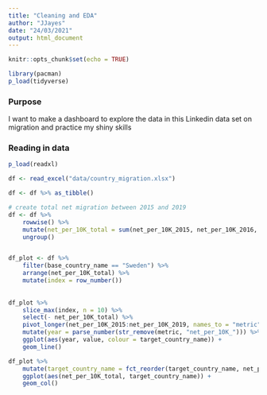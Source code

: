 ```yaml
---
title: "Cleaning and EDA"
author: "JJayes"
date: "24/03/2021"
output: html_document
---
```


```r
knitr::opts_chunk$set(echo = TRUE)

library(pacman)
p_load(tidyverse)


```

### Purpose

I want to make a dashboard to explore the data in this Linkedin data set on migration and practice my shiny skills

### Reading in data

```r

p_load(readxl)

df <- read_excel("data/country_migration.xlsx")

df <- df %>% as_tibble()

# create total net migration between 2015 and 2019
df <- df %>% 
    rowwise() %>%
    mutate(net_per_10K_total = sum(net_per_10K_2015, net_per_10K_2016, net_per_10K_2017, net_per_10K_2018, net_per_10K_2019)) %>% 
    ungroup()


df_plot <- df %>% 
    filter(base_country_name == "Sweden") %>% 
    arrange(net_per_10K_total) %>% 
    mutate(index = row_number())
    
    
df_plot %>%     
    slice_max(index, n = 10) %>% 
    select(- net_per_10K_total) %>% 
    pivot_longer(net_per_10K_2015:net_per_10K_2019, names_to = "metric") %>% 
    mutate(year = parse_number(str_remove(metric, "net_per_10K_"))) %>% 
    ggplot(aes(year, value, colour = target_country_name)) +
    geom_line()

df_plot %>% 
    mutate(target_country_name = fct_reorder(target_country_name, net_per_10K_total)) %>% 
    ggplot(aes(net_per_10K_total, target_country_name)) +
    geom_col()

```


